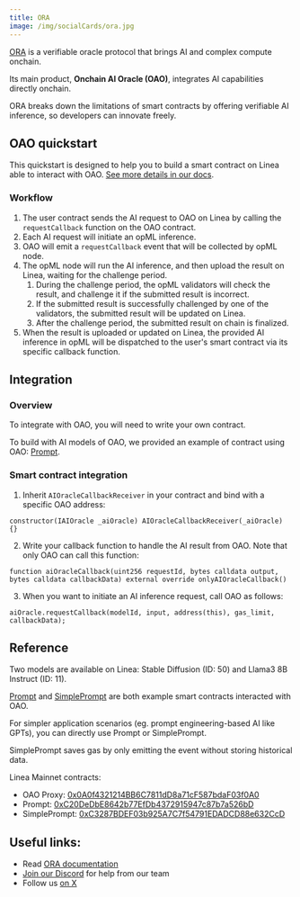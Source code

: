 ```yaml
---
title: ORA
image: /img/socialCards/ora.jpg
---
```


[ORA](https://ora.io) is a verifiable oracle protocol that brings AI and complex
compute onchain. 

Its main product, **Onchain AI Oracle (OAO)**, integrates AI capabilities
directly onchain.

ORA breaks down the limitations of smart contracts by offering verifiable AI
inference, so developers can innovate freely.

## OAO quickstart

This quickstart is designed to help you to build a smart contract on Linea able
to interact with OAO. [See more details in our docs](https://docs.ora.io/doc/oao-onchain-ai-oracle/develop-guide).

### Workflow

1. The user contract sends the AI request to OAO on Linea by calling the
`requestCallback` function on the OAO contract.
2. Each AI request will initiate an opML inference.
3. OAO will emit a `requestCallback` event that will be collected by opML node.
4. The opML node will run the AI inference, and then upload the result on Linea,
waiting for the challenge period.
    1. During the challenge period, the opML validators will check the result, 
    and challenge it if the submitted result is incorrect.
    2. If the submitted result is successfully challenged by one of the 
    validators, the submitted result will be updated on Linea.
    3. After the challenge period, the submitted result on chain is finalized.
5. When the result is uploaded or updated on Linea, the provided AI inference in
opML will be dispatched to the user's smart contract via its specific callback
function.

## Integration

### Overview

To integrate with OAO, you will need to write your own contract.

To build with AI models of OAO, we provided an example of contract using OAO: 
[Prompt](https://lineascan.build/address/0xC20DeDbE8642b77EfDb4372915947c87b7a526bD).

### Smart contract integration

1. Inherit `AIOracleCallbackReceiver` in your contract and bind with a specific
OAO address:

```solidity
constructor(IAIOracle _aiOracle) AIOracleCallbackReceiver(_aiOracle) {}
```

2. Write your callback function to handle the AI result from OAO. Note that only
OAO can call this function:

```solidity
function aiOracleCallback(uint256 requestId, bytes calldata output, bytes calldata callbackData) external override onlyAIOracleCallback()
```

3. When you want to initiate an AI inference request, call OAO as follows:

```solidity
aiOracle.requestCallback(modelId, input, address(this), gas_limit, callbackData);
```

## Reference

Two models are available on Linea: Stable Diffusion (ID: 50) and Llama3 8B
Instruct (ID: 11).

[Prompt](https://docs.ora.io/doc/oao-onchain-ai-oracle/reference) and 
[SimplePrompt](https://docs.ora.io/doc/oao-onchain-ai-oracle/reference) are both
example smart contracts interacted with OAO.

For simpler application scenarios (eg. prompt engineering-based AI like GPTs),
you can directly use Prompt or SimplePrompt.

SimplePrompt saves gas by only emitting the event without storing historical
data.

Linea Mainnet contracts: 

- OAO Proxy: [0x0A0f4321214BB6C7811dD8a71cF587bdaF03f0A0](https://lineascan.build/address/0x0A0f4321214BB6C7811dD8a71cF587bdaF03f0A0)
- Prompt: [0xC20DeDbE8642b77EfDb4372915947c87b7a526bD](https://lineascan.build/address/0xC20DeDbE8642b77EfDb4372915947c87b7a526bD)
- SimplePrompt: [0xC3287BDEF03b925A7C7f54791EDADCD88e632CcD](https://lineascan.build/address/0xC3287BDEF03b925A7C7f54791EDADCD88e632CcD)

## Useful links:

- Read [ORA documentation](https://docs.ora.io)
- [Join our Discord](https://discord.gg/ora-io) for help from our team
- Follow us [on X](https://x.com/OraProtocol)
